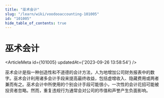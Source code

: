 ```yaml
---
title: "巫术会计"
slug: "/learn/wiki/voodooaccounting-101005"
id: "101005"
hide_table_of_contents: true
---
```



# 巫术会计

<ArticleMeta id={101005} updatedAt={'2023-09-26 13:58:54'} />
<div className='border-solid border-b border-t-0 my-4 border-[var(--ifm-color-gray-300)]' />

巫术会计是指一种创造性和不道德的会计方法，人为地增加公司财务报表中的数字。巫术会计利用诸多会计手段来提高最终收益，包括虚增收入、隐藏费用或两者兼而有之。巫术会计中所使用的个别会计手段可能很小，一次性的会计花招可能被投资者忽略。然而，重复违规行为通常会对公司的市值和声誉产生负面影响。
